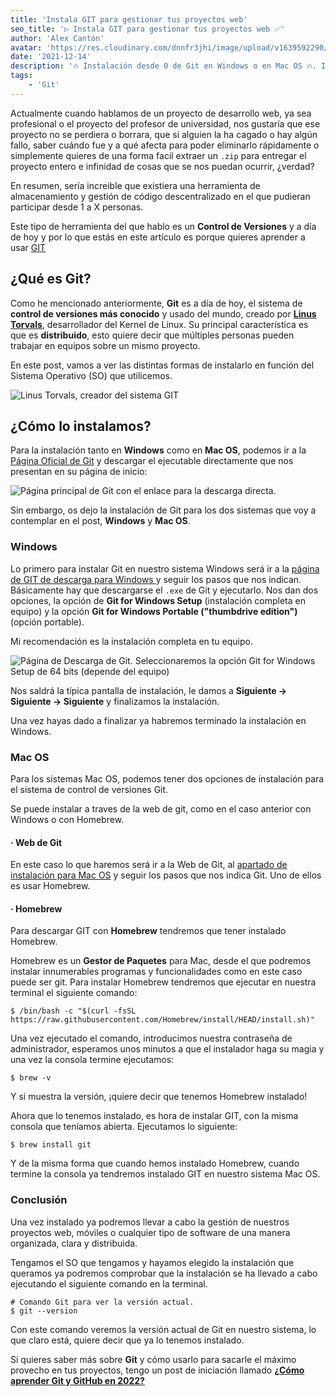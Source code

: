 ```yaml
---
title: 'Instala GIT para gestionar tus proyectos web'
seo_title: '▷ Instala GIT para gestionar tus proyectos web ✅'
author: 'Alex Cantón'
avatar: 'https://res.cloudinary.com/dnnfr3jhi/image/upload/v1639592290/Blog/alex_r0u07u.webp'
date: '2021-12-14'
description: '🔥 Instalación desde 0 de Git en Windows o en Mac OS 🔥. Instalación del sistema del Control de Versiones más usado en la actualidad para todo tipo de proyectos. Git, inventado por Linus Torvals es una de las herramientas indispensables actualmente en el año 2022.'
tags:
    - 'Git'
---
```


Actualmente cuando hablamos de un proyecto de desarrollo web, ya sea profesional o el proyecto del profesor de universidad, nos gustaría que ese proyecto no se perdiera o borrara, que si alguien la ha cagado o hay algún fallo, saber cuándo fue y a qué afecta para poder eliminarlo rápidamente o simplemente quieres de una forma facil extraer un `.zip` para entregar el proyecto entero e infinidad de cosas que se nos puedan ocurrir, ¿verdad?

En resumen, sería increible que existiera una herramienta de almacenamiento y gestión de código descentralizado en el que pudieran participar desde 1 a X personas.

Este tipo de herramienta del que hablo es un **Control de Versiones** y a día de hoy y por lo que estás en este artículo es porque quieres aprender a usar [GIT](https://git-scm.com/)

## ¿Qué es Git?

Como he mencionado anteriormente, **Git** es a día de hoy, el sistema de **control de versiones más conocido** y usado del mundo, creado por **[Linus Torvals](https://www.ecured.cu/Linus_Torvalds)**, desarrollador del Kernel de Linux. Su principal característica es que es **distribuido**, esto quiere decir que múltiples personas pueden trabajar en equipos sobre un mismo proyecto.

En este post, vamos a ver las distintas formas de instalarlo en función del Sistema Operativo (SO) que utilicemos.

![Linus Torvals, creador del sistema GIT](https://res.cloudinary.com/dnnfr3jhi/image/upload/v1639608819/Blog/Posts/empezar-git-en-2022/linus_w1dypy.webp)

## ¿Cómo lo instalamos?

Para la instalación tanto en **Windows** como en **Mac OS**, podemos ir a la [Página Oficial de Git](https://git-scm.com/) y descargar el ejecutable directamente que nos presentan en su página de inicio:

![Página principal de Git con el enlace para la descarga directa.](https://res.cloudinary.com/dnnfr3jhi/image/upload/v1639841263/Blog/Posts/DescargarGit/descargithome_gt34aw.webp)

Sin embargo, os dejo la instalación de Git para los dos sistemas que voy a contemplar en el post, **Windows** y **Mac OS**.

### Windows
Lo primero para instalar Git en nuestro sistema Windows será ir a la [página de GIT de descarga para Windows ](https://git-scm.com/book/es/v2/Inicio---Sobre-el-Control-de-Versiones-Instalaci%C3%B3n-de-Git#:~:text=Instalaci%C3%B3n%20en%20Windows) y seguir los pasos que nos indican. Básicamente hay que descargarse el `.exe` de Git y ejecutarlo.
Nos dan dos opciones, la opción de **Git for Windows Setup** (instalación completa en equipo) y la opción **Git for Windows Portable ("thumbdrive edition")** (opción portable).

Mi recomendación es la instalación completa en tu equipo.

![Página de Descarga de Git. Seleccionaremos la opción Git for Windows Setup de 64 bits (depende del equipo)](https://res.cloudinary.com/dnnfr3jhi/image/upload/v1639829784/Blog/Posts/DescargarGit/git_download_ndkrnj.webp)

Nos saldrá la típica pantalla de instalación, le damos a **Siguiente -> Siguiente -> Siguiente** y finalizamos la instalación.

Una vez hayas dado a finalizar ya habremos terminado la instalación en Windows.

### Mac OS
Para los sistemas Mac OS, podemos tener dos opciones de instalación para el sistema de control de versiones Git.

Se puede instalar a traves de la web de git, como en el caso anterior con Windows o con Homebrew.

#### · Web de Git
En este caso lo que haremos será ir a la Web de Git, al [apartado de instalación para Mac OS](https://git-scm.com/book/es/v2/Inicio---Sobre-el-Control-de-Versiones-Instalaci%C3%B3n-de-Git#:~:text=com/download/linux.-,Instalaci%C3%B3n%20en%20Mac,-Hay%20varias%20maneras) y seguir los pasos que nos indica Git. Uno de ellos es usar Homebrew.

#### · Homebrew
Para descargar GIT con **Homebrew** tendremos que tener instalado Homebrew.

Homebrew es un **Gestor de Paquetes** para Mac, desde el que podremos instalar innumerables programas y funcionalidades como en este caso puede ser git. Para instalar Homebrew tendremos que ejecutar en nuestra terminal el siguiente comando:
```shell
$ /bin/bash -c "$(curl -fsSL https://raw.githubusercontent.com/Homebrew/install/HEAD/install.sh)"
```
Una vez ejecutado el comando, introducimos nuestra contraseña de administrador, esperamos unos minutos a que el instalador haga su magia y una vez la consola termine ejecutamos:

```shell
$ brew -v
```

Y si muestra la versión, ¡quiere decir que tenemos Homebrew instalado!

Ahora que lo tenemos instalado, es hora de instalar GIT, con la misma consola que teníamos abierta. Ejecutamos lo siguiente:

```shell
$ brew install git
```

Y de la misma forma que cuando hemos instalado Homebrew, cuando termine la consola ya tendremos instalado GIT en nuestro sistema Mac OS. 

### Conclusión

Una vez instalado ya podremos llevar a cabo la gestión de nuestros proyectos web, móviles o cualquier tipo de software de una manera organizada, clara y distribuida.

Tengamos el SO que tengamos y hayamos elegido la instalación que queramos ya podremos comprobar que la instalación se ha llevado a cabo ejecutando el siguiente comando en la terminal.

```shell
# Comando Git para ver la versión actual.
$ git --version
```
Con este comando veremos la versión actual de Git en nuestro sistema, lo que claro está, quiere decir que ya lo tenemos instalado.

Si quieres saber más sobre **Git** y cómo usarlo para sacarle el máximo provecho en tus proyectos, tengo un post de iniciación llamado **[¿Cómo aprender Git y GitHub en 2022?](https://www.alexcantongarcia.es/blog/como-aprender-git-y-github-en-2022)**